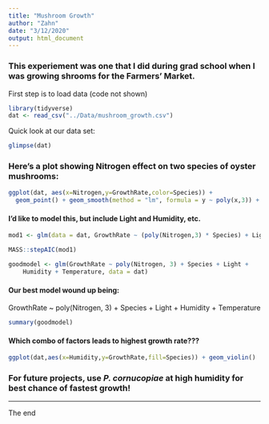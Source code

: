```yaml
---
title: "Mushroom Growth"
author: "Zahn"
date: "3/12/2020"
output: html_document
---
```



### This experiement was one that I did during grad school when I was growing shrooms for the Farmers' Market.


First step is to load data (code not shown)
```r
library(tidyverse)
dat <- read_csv("../Data/mushroom_growth.csv")

```

Quick look at our data set:
```r
glimpse(dat)
```


### Here's a plot showing Nitrogen effect on two species of oyster mushrooms:
```r
ggplot(dat, aes(x=Nitrogen,y=GrowthRate,color=Species)) +
  geom_point() + geom_smooth(method = "lm", formula = y ~ poly(x,3)) + theme_bw()

```

#### I'd like to model this, but include Light and Humidity, etc.

```r
mod1 <- glm(data = dat, GrowthRate ~ (poly(Nitrogen,3) * Species) + Light + Humidity + Temperature)

MASS::stepAIC(mod1)

goodmodel <- glm(GrowthRate ~ poly(Nitrogen, 3) + Species + Light + 
    Humidity + Temperature, data = dat)


```


#### Our best model wound up being:
GrowthRate ~ poly(Nitrogen, 3) + Species + Light + 
    Humidity + Temperature
    
```r
summary(goodmodel)
```


#### Which combo of factors leads to highest growth rate???


```r

ggplot(dat,aes(x=Humidity,y=GrowthRate,fill=Species)) + geom_violin()
```

### For future projects, use *P. cornucopiae* at high humidity for best chance of fastest growth!
___

The end
